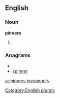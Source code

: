 ==English==

===Noun===
'''pinners'''

# {{plural of|[[pinner]]}}

===Anagrams===
* {{alphagram|einnprs}}
* [[spinner#English|spinner]]

[[Category:English plurals]]

[[ar:pinners]]
[[my:pinners]]